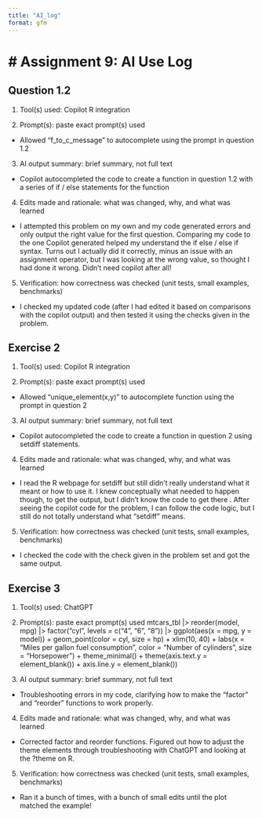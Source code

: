 ```yaml
---
title: "AI_log"
format: gfm
---
```


# Assignment 9: AI Use Log
================
## Question 1.2
1. Tool(s) used: Copilot R integration

2. Prompt(s): paste exact prompt(s) used
  - Allowed "f_to_c_message" to autocomplete using the prompt in question 1.2

3. AI output summary: brief summary, not full text
  - Copilot autocompleted the code to create a function in question 1.2 with a series of if / else statements for the function 

4. Edits made and rationale: what was changed, why, and what was learned
  - I attempted this problem on my own and my code generated errors and only output the right value for the first question. Comparing my code to the one Copilot generated helped my understand the if else / else if syntax. Turns out I actually did it correctly, minus an issue with an assignment operator,  but I was looking at the wrong value, so thought I had done it wrong. Didn't need copilot after all!

5. Verification: how correctness was checked (unit tests, small examples, benchmarks)
  - I checked my updated code (after I had edited it based on comparisons with the copilot output) and then tested it using the checks given in the problem. 
  
## Exercise 2
1. Tool(s) used: Copilot R integration

2. Prompt(s): paste exact prompt(s) used
  - Allowed "unique_element(x,y)" to autocomplete function using the prompt in question 2

3. AI output summary: brief summary, not full text
  - Copilot autocompleted the code to create a function in question 2 using setdiff statements. 

4. Edits made and rationale: what was changed, why, and what was learned
  - I read the R webpage for setdiff but still didn't really understand what it meant or how to use it. I knew conceptually what needed to happen though, to get the output, but I didn't know the code to get there . After seeing the copilot code for the problem, I can follow the code logic, but I still do not totally understand what "setdiff" means. 

5. Verification: how correctness was checked (unit tests, small examples, benchmarks)
  - I checked the code with the check given in the problem set and got the same output. 
  
## Exercise 3
1. Tool(s) used: ChatGPT

2. Prompt(s): paste exact prompt(s) used
  mtcars_tbl |> 
  reorder(model, mpg) |>
  factor("cyl", levels = c("4", "6", "8")) |> 
  ggplot(aes(x = mpg, y = model)) +
  geom_point(color = cyl, size = hp) +
  xlim(10, 40) +
  labs(x = "Miles per gallon fuel consumption", 
       color = "Number of cylinders", 
       size = "Horsepower") +
  theme_minimal() +
  theme(axis.text.y = element_blank()) + axis.line.y = element_blank())

3. AI output summary: brief summary, not full text
  - Troubleshooting errors in my code, clarifying how to make the "factor" and "reorder" functions to work properly. 

4. Edits made and rationale: what was changed, why, and what was learned
  - Corrected factor and reorder functions. Figured out how to adjust the theme elements through troubleshooting with ChatGPT and looking at the ?theme on R. 

5. Verification: how correctness was checked (unit tests, small examples, benchmarks)
  - Ran it a bunch of times, with a bunch of small edits until the plot matched the example! 
